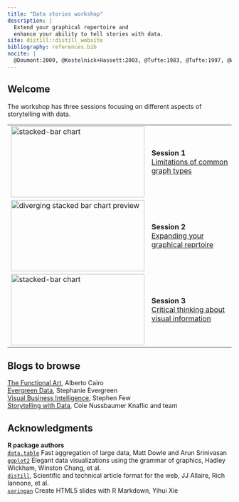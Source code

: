 ```yaml
---
title: "Data stories workshop"
description: |
  Extend your graphical repertoire and 
  enhance your ability to tell stories with data. 
site: distill::distill_website
bibliography: references.bib
nocite: |
  @Doumont:2009, @Kostelnick+Hassett:2003, @Tufte:1983, @Tufte:1997, @Wainer:1997, @Cairo:2019, @Cleveland:1993, @Robbins:2013, @Wainer:2014
---
```


## Welcome

The workshop has three sessions focusing on different aspects of storytelling with data. 

<table>
  <tr>
    <td><img src="images/stacked-bar-preview.png" alt="stacked-bar chart" style="width:300px;height:160px"></td>
    <td>**Session 1**<br>[Limitations of common graph types](session1.html)</td>
  </tr>
  
  <tr>
    <td><img src="images/evolution-preview.png" alt="diverging stacked bar chart preview" style="width:300px;height:160px"></td>
    <td>**Session 2**<br>[Expanding your graphical reprtoire](session2.html)</td>
  </tr>
  <tr>
    <td><img src="images/intro-3.png" alt="stacked-bar chart" style="width:300px;height:160px"></td>
    <td>**Session 3**<br>[Critical thinking about visual information](session3.html)</td>
  </tr>
</table>



## Blogs to browse {.appendix}

[The Functional Art](http://www.thefunctionalart.com/), Alberto Cairo    
[Evergreen Data](https://stephanieevergreen.com/blog/), Stephanie Evergreen    
[Visual Business Intelligence](https://www.perceptualedge.com/blog/), Stephen Few    
[Storytelling with Data](https://www.storytellingwithdata.com/blog), Cole Nussbaumer Knaflic and team   





## Acknowledgments {.appendix}

**R package authors**    
[`data.table`](https://CRAN.R-project.org/package=data.table) Fast aggregation of large data, Matt Dowle and Arun Srinivasan    
[`ggplot2`](https://CRAN.R-project.org/package=ggplot2) Elegant data visualizations using the grammar of graphics, Hadley Wickham, Winston Chang, et al.   
[`distill`](https://CRAN.R-project.org/package=distill), Scientific and technical article format for the web, JJ Allaire, Rich Iannone, et al.    
[`xaringan`](https://CRAN.R-project.org/package=xaringan) Create HTML5 slides with R Markdown, Yihui Xie       






 
